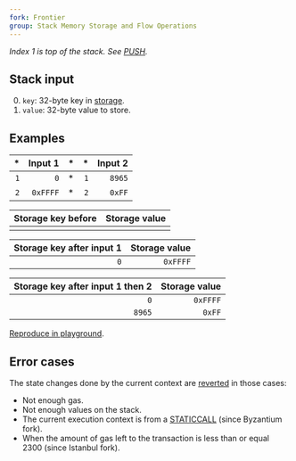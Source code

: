 ```yaml
---
fork: Frontier
group: Stack Memory Storage and Flow Operations
---
```


_Index 1 is top of the stack. See [PUSH](/#60)._

## Stack input

0. `key`: 32-byte key in [storage](/about).
1. `value`: 32-byte value to store.

## Examples

|  \* |  Input 1 |  \* |  \* | Input 2 |
| --: | -------: | --: | --: | ------: |
| `1` |      `0` |  \* | `1` |  `8965` |
| `2` | `0xFFFF` |  \* | `2` |  `0xFF` |

| Storage key before | Storage value |
| -----------------: | ------------: |
|                    |               |

| Storage key after input 1 | Storage value |
| ------------------------: | ------------: |
|                       `0` |      `0xFFFF` |

| Storage key after input 1 then 2 | Storage value |
| -------------------------------: | ------------: |
|                              `0` |      `0xFFFF` |
|                           `8965` |        `0xFF` |

[Reproduce in playground](/playground?unit=Wei&codeType=Mnemonic&code='z1uFFv1%200w~z2uy8965w'~%5Cnz%2F%2F%20Example%20yv2%20w~SSTORE~v~PUSHuy0xFF%01uvwyz~_).

## Error cases

The state changes done by the current context are [reverted](#FD) in those cases:

- Not enough gas.
- Not enough values on the stack.
- The current execution context is from a [STATICCALL](/#FA) (since Byzantium fork).
- When the amount of gas left to the transaction is less than or equal 2300 (since Istanbul fork).
